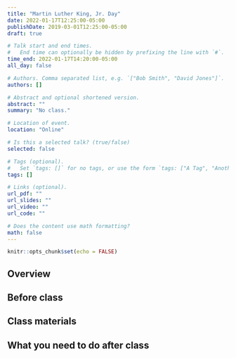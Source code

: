 ```yaml
---
title: "Martin Luther King, Jr. Day"
date: 2022-01-17T12:25:00-05:00
publishDate: 2019-03-01T12:25:00-05:00
draft: true

# Talk start and end times.
#   End time can optionally be hidden by prefixing the line with `#`.
time_end: 2022-01-17T14:20:00-05:00
all_day: false

# Authors. Comma separated list, e.g. `["Bob Smith", "David Jones"]`.
authors: []

# Abstract and optional shortened version.
abstract: ""
summary: "No class."

# Location of event.
location: "Online"

# Is this a selected talk? (true/false)
selected: false

# Tags (optional).
#   Set `tags: []` for no tags, or use the form `tags: ["A Tag", "Another Tag"]` for one or more tags.
tags: []

# Links (optional).
url_pdf: ""
url_slides: ""
url_video: ""
url_code: ""

# Does the content use math formatting?
math: false
---
```


```r
knitr::opts_chunk$set(echo = FALSE)
```

## Overview


## Before class


## Class materials


## What you need to do after class
